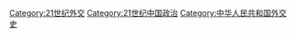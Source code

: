 [[Category:21世纪外交|Category:21世纪外交]]
[[Category:21世纪中国政治|Category:21世纪中国政治]]
[[Category:中华人民共和国外交史|Category:中华人民共和国外交史]]